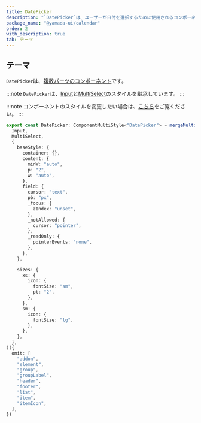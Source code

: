```yaml
---
title: DatePicker
description: "`DatePicker`は、ユーザーが日付を選択するために使用されるコンポーネントです。"
package_name: "@yamada-ui/calendar"
order: 2
with_description: true
tab: テーマ
---
```


## テーマ

`DatePicker`は、[複数パーツのコンポーネント](/styled-system/theming/component-styles#複数パーツのコンポーネント)です。

:::note
`DatePicker`は、[Input](/components/forms/input)と[MultiSelect](/components/forms/multi-select)のスタイルを継承しています。
:::

:::note
コンポーネントのスタイルを変更したい場合は、[こちら](/styled-system/theming/customize-theme#コンポーネントのスタイルを変更する)をご覧ください。
:::

```ts
export const DatePicker: ComponentMultiStyle<"DatePicker"> = mergeMultiStyle(
  Input,
  MultiSelect,
  {
    baseStyle: {
      container: {},
      content: {
        minW: "auto",
        p: "2",
        w: "auto",
      },
      field: {
        cursor: "text",
        pb: "px",
        _focus: {
          zIndex: "unset",
        },
        _notAllowed: {
          cursor: "pointer",
        },
        _readOnly: {
          pointerEvents: "none",
        },
      },
    },

    sizes: {
      xs: {
        icon: {
          fontSize: "sm",
          pt: "2",
        },
      },
      sm: {
        icon: {
          fontSize: "lg",
        },
      },
    },
  },
)({
  omit: [
    "addon",
    "element",
    "group",
    "groupLabel",
    "header",
    "footer",
    "list",
    "item",
    "itemIcon",
  ],
})
```
